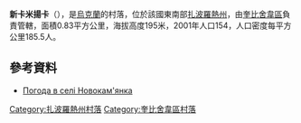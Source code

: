{{coord|47|18|35|N|36|42|20|E|scale:100000|display=title}}

'''新卡米揚卡'''（{{lang-uk|Новокам'янка}}），是[[烏克蘭|烏克蘭]]的村落，位於該國東南部[[扎波羅熱州|扎波羅熱州]]，由[[奎比舍韋區|奎比舍韋區]]負責管轄，面積0.83平方公里，海拔高度195米，2001年人口154，人口密度每平方公里185.5人。

==參考資料==
* [http://weather.in.ua/ua/zaporozhskaja/17645 Погода в селі Новокам'янка] {{Wayback|url=http://weather.in.ua/ua/zaporozhskaja/17645 |date=20111220173216 }}

[[Category:扎波羅熱州村落|Category:扎波羅熱州村落]]
[[Category:奎比舍韋區村落|Category:奎比舍韋區村落]]


{{Zaporizhia-geo-stub}}